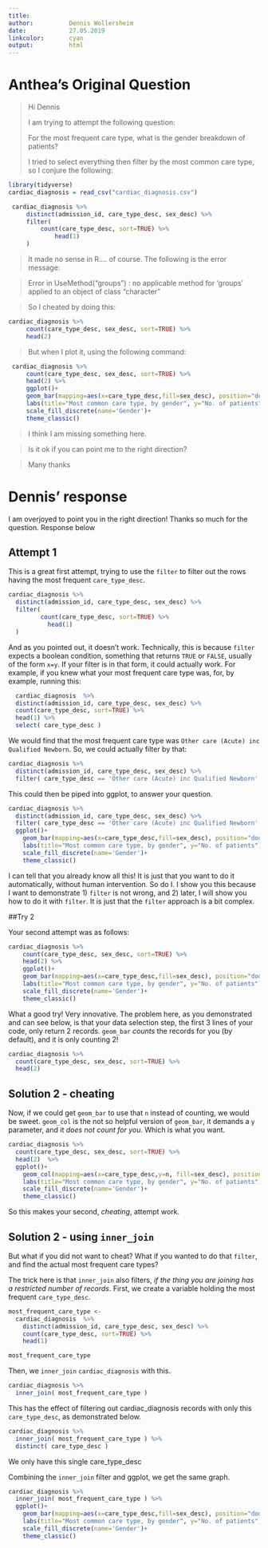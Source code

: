 ```yaml
---
title:           
author:          Dennis Wollersheim 
date:            27.05.2019
linkcolor:       cyan
output:          html
---
```



# Anthea's Original Question

>Hi Dennis
>
>I am trying to attempt the following question:
>
>For the most frequent care type, what is the gender breakdown of patients?
>
>
>I tried to select everything then filter by the most common care type, so I conjure the following:

```r
library(tidyverse)
cardiac_diagnosis = read_csv("cardiac_diagnosis.csv") 

 cardiac_diagnosis %>%
     distinct(admission_id, care_type_desc, sex_desc) %>%
     filter(
         count(care_type_desc, sort=TRUE) %>%
             head(1)
     )

```

>It made no sense in R.... of course. The following is the error message:

>Error in UseMethod("groups") : 
>no applicable method for 'groups' applied to an object of class "character"

>So I cheated by doing this:
```r

cardiac_diagnosis %>%
     count(care_type_desc, sex_desc, sort=TRUE) %>%
     head(2)

```

>But when I plot it, using the following command:

```r

 cardiac_diagnosis %>%
     count(care_type_desc, sex_desc, sort=TRUE) %>%
     head(2) %>%
     ggplot()+
     geom_bar(mapping=aes(x=care_type_desc,fill=sex_desc), position="dodge")+
     labs(title="Most common care type, by gender", y="No. of patients")+
     scale_fill_discrete(name='Gender')+
     theme_classic()

```


>I think I am missing something here.

>Is it ok if you can point me to the right direction? 

>Many thanks


# Dennis' response

I am overjoyed to point you in the right direction!  Thanks so much for the question.  Response below


## Attempt 1

This is a great first attempt, trying to use the `filter` to filter out the rows having the most frequent `care_type_desc`.  

```r

cardiac_diagnosis %>%
  distinct(admission_id, care_type_desc, sex_desc) %>%
  filter(
         count(care_type_desc, sort=TRUE) %>%
           head(1)
  )

```

And as  you pointed out, it doesn't work. Technically, this is because `filter` expects a boolean condition, something that returns `TRUE` or `FALSE`, usually of the form `x=y`.   If your filter is in that form, it could actually work.  For example, if you knew what your most frequent care type was, for, by example, running this:

```r

  cardiac_diagnosis  %>%
  distinct(admission_id, care_type_desc, sex_desc) %>%
  count(care_type_desc, sort=TRUE) %>%
  head(1) %>%
  select( care_type_desc )

```
We would find that the most frequent care type was `Other care (Acute) inc Qualified Newborn`.  So, we could actually filter by that:

```r

cardiac_diagnosis %>%
  distinct(admission_id, care_type_desc, sex_desc) %>%
  filter( care_type_desc == 'Other care (Acute) inc Qualified Newborn' )

```

This could then be piped into ggplot, to answer your question.  

```r

cardiac_diagnosis %>%
  distinct(admission_id, care_type_desc, sex_desc) %>%
  filter( care_type_desc == 'Other care (Acute) inc Qualified Newborn' ) %>%
  ggplot()+
    geom_bar(mapping=aes(x=care_type_desc,fill=sex_desc), position="dodge")+
    labs(title="Most common care type, by gender", y="No. of patients")+
    scale_fill_discrete(name='Gender')+
    theme_classic()

```
 I can tell that you already know all this!  It is just that you want to do it automatically, without human intervention.  So do I. I show you this because I want to demonstrate 1) `filter` is not wrong, and 2) later, I will show you how to do it with `filter`. It is just that the `filter` approach is a bit complex.

##Try 2

Your second attempt was as follows:

```r
 
cardiac_diagnosis %>%
    count(care_type_desc, sex_desc, sort=TRUE) %>%
    head(2) %>%
    ggplot()+
    geom_bar(mapping=aes(x=care_type_desc,fill=sex_desc), position="dodge")+
    labs(title="Most common care type, by gender", y="No. of patients")+
    scale_fill_discrete(name='Gender')+
    theme_classic()

```

What a good try!  Very innovative.  The problem here, as you demonstrated and can see below, is that your data selection step, the first 3 lines of your code, only return 2 records.  `geom_bar` *counts* the records for you (by default), and it is only counting 2!

```r

cardiac_diagnosis %>%
  count(care_type_desc, sex_desc, sort=TRUE) %>%
  head(2) 

```

## Solution 2 - cheating
Now, if we could get `geom_bar` to use that `n` instead of counting, we would be sweet.  `geom_col` is the not so helpful version of `geom_bar`, it demands a `y` parameter, and it *does not count for you*.  Which is what you want.

```r

cardiac_diagnosis %>%
  count(care_type_desc, sex_desc, sort=TRUE) %>%
  head(2)  %>%
  ggplot()+
    geom_col(mapping=aes(x=care_type_desc,y=n, fill=sex_desc), position="dodge")+
    labs(title="Most common care type, by gender", y="No. of patients")+
    scale_fill_discrete(name='Gender')+
    theme_classic()


```

So this makes your second, *cheating*, attempt work.  

## Solution 2 - using `inner_join`

But what if you did not want to cheat?  What if you wanted to do that `filter`, and find the actual most frequent care types? 

The trick here is that `inner_join` also filters, *if the thing you are joining has a restricted number of records*.  First, we create a variable holding the most frequent `care_type_desc`.

```r

most_frequent_care_type <- 
  cardiac_diagnosis  %>%
    distinct(admission_id, care_type_desc, sex_desc) %>%
    count(care_type_desc, sort=TRUE) %>%
    head(1)

most_frequent_care_type

```

Then, we `inner_join` `cardiac_diagnosis` with this.

```r

cardiac_diagnosis %>%
  inner_join( most_frequent_care_type )

```

This has the effect of filtering out cardiac_diagnosis records with only this `care_type_desc`, as demonstrated below.

```r

cardiac_diagnosis %>%
  inner_join( most_frequent_care_type ) %>%
  distinct( care_type_desc )

```
We only have this single care_type_desc 

Combining the `inner_join` filter and ggplot, we get the same graph.

```r

cardiac_diagnosis %>%
  inner_join( most_frequent_care_type ) %>%
  ggplot()+
    geom_bar(mapping=aes(x=care_type_desc,fill=sex_desc), position="dodge")+
    labs(title="Most common care type, by gender", y="No. of patients")+
    scale_fill_discrete(name='Gender')+
    theme_classic()

```




